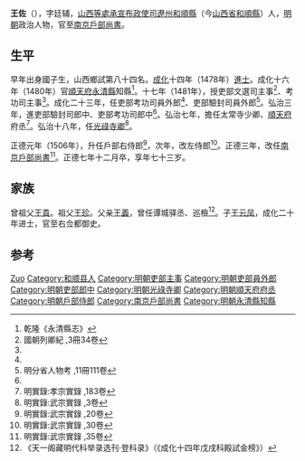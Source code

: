 {{Otheruses|other=名为王佐的其他人物|王佐}}

'''王佐'''（{{bd|1440年||1512年|catIdx=Wang王}}），字廷辅，[[山西等處承宣布政使司|山西等處承宣布政使司]][[辽州_(山西)|遼州]][[和順縣|和順縣]]（今[[山西省|山西省]][[和順縣|和順縣]]）人，[[明朝|明朝]]政治人物，官至[[南京戶部尚書|南京戶部尚書]]。

== 生平 ==
早年出身國子生，山西鄉試第八十四名。[[成化|成化]]十四年（1478年）[[進士|進士]]。成化十六年（1480年）官[[順天府|順天府]][[永清縣|永清縣]]知縣<ref>乾隆《永清縣志》</ref>。十七年（1481年），授吏部文選司主事<ref name="國朝列卿紀 ,3冊34卷">國朝列卿紀 ,3冊34卷</ref>、考功司主事<ref name="國朝列卿紀 ,3冊34卷"/>。成化二十三年，任吏部考功司員外郎<ref name="國朝列卿紀 ,3冊34卷"/>、吏部驗封司員外郎<ref>明分省人物考 ,11冊111卷</ref>。弘治三年，進吏部驗封司郎中、吏部考功司郎中<ref name="國朝列卿紀 ,3冊34卷"/>。弘治七年，擔任太常寺少卿、[[順天府|順天府]]府丞<ref>明實錄:孝宗實錄 ,183卷</ref>。弘治十八年，任[[光祿寺卿|光祿寺卿]]<ref>明實錄:武宗實錄 ,3卷</ref>。

正德元年（1506年），升任戶部右侍郎<ref>明實錄:武宗實錄 ,20卷</ref>，次年，改左侍郎<ref>明實錄:武宗實錄 ,30卷</ref>。正德三年，改任[[南京戶部尚書|南京戶部尚書]]<ref>明實錄:武宗實錄 ,35卷</ref>。正德七年十二月卒，享年七十三岁。

== 家族 ==
曾祖父[[王貴|王貴]]。祖父[[王珍|王珍]]。父亲[[王義|王義]]，曾任谭城驿丞、巡檢<ref>《天一阁藏明代科举录选刊·登科录》（《成化十四年戊戌科殿試金榜》）</ref>。子[[王云凤|王云凤]]，成化二十年进士，官至右佥都御史。

== 参考 ==
{{reflist|2}}

{{成化十四年戊戌科殿試金榜}}

{{Authority control}}
{{DEFAULTSORT:Wang王}}
[[Category:王姓|Zuo]]
[[Category:和顺县人|Category:和顺县人]]
[[Category:明朝吏部主事|Category:明朝吏部主事]]
[[Category:明朝吏部員外郎|Category:明朝吏部員外郎]]
[[Category:明朝吏部郎中|Category:明朝吏部郎中]]
[[Category:明朝光祿寺卿|Category:明朝光祿寺卿]]
[[Category:明朝順天府府丞|Category:明朝順天府府丞]]
[[Category:明朝戶部侍郎|Category:明朝戶部侍郎]]
[[Category:南京戶部尚書|Category:南京戶部尚書]]
[[Category:明朝永清縣知縣|Category:明朝永清縣知縣]]

{{明朝人物小作品}}